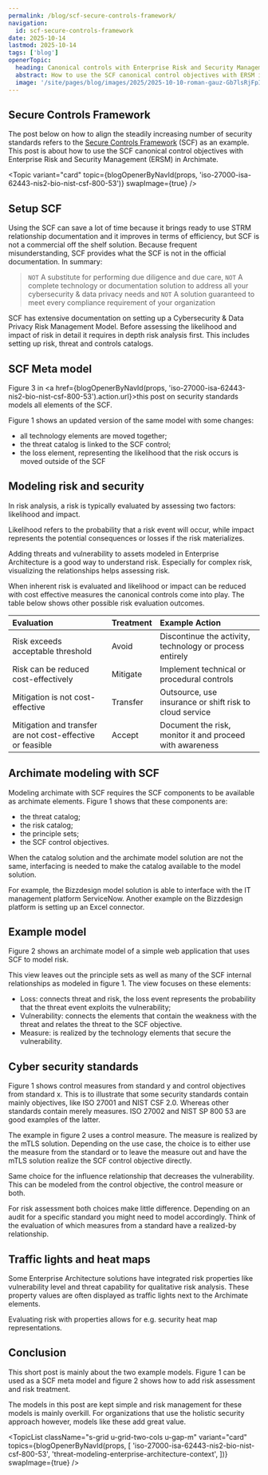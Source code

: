 ```yaml
---
permalink: /blog/scf-secure-controls-framework/
navigation:
  id: scf-secure-controls-framework
date: 2025-10-14
lastmod: 2025-10-14
tags: ['blog']
openerTopic:
  heading: Canonical controls with Enterprise Risk and Security Management
  abstract: How to use the SCF canonical control objectives with ERSM in Archimate
  image: '/site/pages/blog/images/2025/2025-10-10-roman-gauz-Gb7lsRjFpIU-unsplash.jpg'
---
```



## Secure Controls Framework

The post below on how to align the steadily increasing number of security
standards refers to the [Secure Controls
Framework](https://securecontrolsframework.com) (SCF) as an example. This post is
about how to use the SCF canonical control objectives with Enterprise Risk and
Security Management (ERSM) in Archimate.

<Topic
  variant="card"
  topic={blogOpenerByNavId(props, 'iso-27000-isa-62443-nis2-bio-nist-csf-800-53')}
  swapImage={true}
/>

## Setup SCF

Using the SCF can save a lot of time because it brings ready to use STRM
relationship documentation and it improves in terms of efficiency, but SCF is
not a commercial off the shelf solution. Because frequent misunderstanding, SCF
provides what the SCF is not in the official documentation. In summary:

> `NOT` A substitute for performing due diligence and due care, `NOT` A complete
> technology or documentation solution to address all your cybersecurity & data
> privacy needs and `NOT` A solution guaranteed to meet every compliance
> requirement of your organization

SCF has extensive documentation on setting up a Cybersecurity & Data Privacy
Risk Management Model. Before assessing the likelihood and impact of risk in
detail it requires in depth risk analysis first. This includes setting up risk,
threat and controls catalogs.

## SCF Meta model

Figure 3 in <a href={blogOpenerByNavId(props,
'iso-27000-isa-62443-nis2-bio-nist-csf-800-53').action.url}>this post on
security standards</a> models all elements of the SCF.

Figure 1 shows an updated version of the same model with some changes:

- all technology elements are moved together;
- the threat catalog is linked to the SCF control;
- the loss element, representing the likelihood that the risk occurs is moved
  outside of the SCF

<Diagram
  src="/site/pages/blog/images-security/ersm-scf-v2.svg"
  width="50rem"
  figureNumber={1}
  caption="SCF with cyber security risk and standards. Square brackets define the source."
/>

## Modeling risk and security

In risk analysis, a risk is typically evaluated by assessing two factors:
likelihood and impact.

Likelihood refers to the probability that a risk event will occur, while impact
represents the potential consequences or losses if the risk materializes.

Adding threats and vulnerability to assets modeled in Enterprise Architecture is
a good way to understand risk. Especially for complex risk, visualizing the
relationships helps assessing risk.

When inherent risk is evaluated and likelihood or impact can be reduced with
cost effective measures the canonical controls come into play. The table below
shows other possible risk evaluation outcomes.

| Evaluation                                                 | Treatment | Example Action                                            |
| :--------------------------------------------------------- | :-------- | :-------------------------------------------------------- |
| Risk exceeds acceptable threshold                          | Avoid     | Discontinue the activity, technology or process entirely |
| Risk can be reduced cost-effectively                       | Mitigate  | Implement technical or procedural controls                |
| Mitigation is not cost-effective                           | Transfer  | Outsource, use insurance or shift risk to cloud service  |
| Mitigation and transfer are not cost-effective or feasible | Accept    | Document the risk, monitor it and proceed with awareness |

## Archimate modeling with SCF

Modeling archimate with SCF requires the SCF components to be available as
archimate elements. Figure 1 shows that these components are:

- the threat catalog;
- the risk catalog;
- the principle sets;
- the SCF control objectives.

When the catalog solution and the archimate model solution are not the same,
interfacing is needed to make the catalog available to the model solution.

For example, the Bizzdesign model solution is able to interface with the IT
management platform ServiceNow. Another example on the Bizzdesign platform is
setting up an Excel connector.

## Example model

Figure 2 shows an archimate model of a simple web application that uses SCF to model risk.

This view leaves out the principle sets as well as many of the SCF internal
relationships as modeled in figure 1. The view focuses on these elements:

- Loss: connects threat and risk, the loss event represents the probability that
  the threat event exploits the vulnerability;
- Vulnerability: connects the elements that contain the weakness with the threat
  and relates the threat to the SCF objective.
- Measure: is realized by the technology elements that secure the vulnerability.

<Diagram
  src="/site/pages/blog/images-security/ersm-example-web-app-scf.svg"
  width="60rem"
  figureNumber={2}
  caption="SCF threat modeling example with a firewall that contains a vulnerability"
/>

## Cyber security standards

Figure 1 shows control measures from standard y and control objectives from
standard x. This is to illustrate that some security standards contain mainly
objectives, like ISO 27001 and NIST CSF 2.0. Whereas other standards contain
merely measures. ISO 27002 and NIST SP 800 53 are good examples of the latter.

The example in figure 2 uses a control measure. The measure is realized by the
mTLS solution. Depending on the use case, the choice is to either use the
measure from the standard or to leave the measure out and have the mTLS solution
realize the SCF control objective directly.

Same choice for the influence relationship that decreases the vulnerability.
This can be modeled from the control objective, the control measure or both.

For risk assessment both choices make little difference. Depending on an audit
for a specific standard you might need to model accordingly. Think of the
evaluation of which measures from a standard have a realized-by relationship.

## Traffic lights and heat maps

Some Enterprise Architecture solutions have integrated risk properties like
vulnerability level and threat capability for qualitative risk analysis. These
property values are often displayed as traffic lights next to the Archimate
elements.

Evaluating risk with properties allows for e.g. security heat map representations.

## Conclusion

This short post is mainly about the two example models. Figure 1 can be used as
a SCF meta model and figure 2 shows how to add risk assessment and risk
treatment.

The models in this post are kept simple and risk management for these models is
mainly overkill. For organizations that use the holistic security approach
however, models like these add great value.

<TopicList
  className="s-grid u-grid-two-cols u-gap-m"
  variant="card"
  topics={blogOpenerByNavId(props, [
    'iso-27000-isa-62443-nis2-bio-nist-csf-800-53',
    'threat-modeling-enterprise-architecture-context',
  ])}
  swapImage={true}
/>
